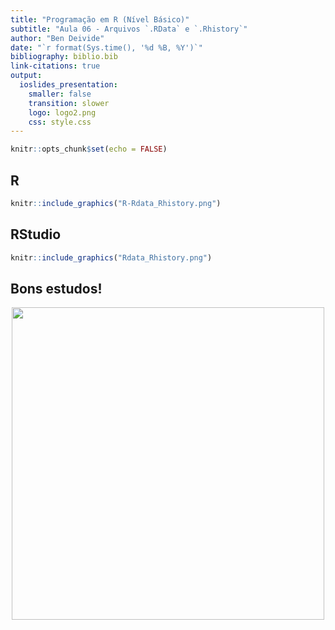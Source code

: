 ```yaml
---
title: "Programação em R (Nível Básico)"
subtitle: "Aula 06 - Arquivos `.RData` e `.Rhistory`"
author: "Ben Deivide"
date: "`r format(Sys.time(), '%d %B, %Y')`"
bibliography: biblio.bib
link-citations: true
output: 
  ioslides_presentation:
    smaller: false
    transition: slower
    logo: logo2.png
    css: style.css
---
```


```r
knitr::opts_chunk$set(echo = FALSE)
```

## R

```r
knitr::include_graphics("R-Rdata_Rhistory.png")
```

## RStudio

```r
knitr::include_graphics("Rdata_Rhistory.png")
```

## Bons estudos!

<center>
[![](logo2.png){height=500 width=500}](http://youtube.com/bendeivide){target="_blank"}
</center>

